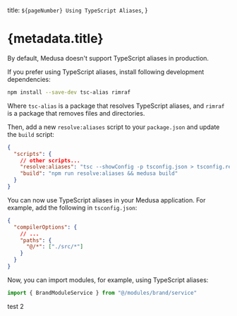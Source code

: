   title: `${pageNumber} Using TypeScript Aliases`,
}

# {metadata.title}

By default, Medusa doesn't support TypeScript aliases in production.

If you prefer using TypeScript aliases, install following development dependencies:

```bash npm2yarn
npm install --save-dev tsc-alias rimraf
```

Where `tsc-alias` is a package that resolves TypeScript aliases, and `rimraf` is a package that removes files and directories.

Then, add a new `resolve:aliases` script to your `package.json` and update the `build` script:

```json title="package.json"
{
  "scripts": {
    // other scripts...
    "resolve:aliases": "tsc --showConfig -p tsconfig.json > tsconfig.resolved.json && tsc-alias -p tsconfig.resolved.json && rimraf tsconfig.resolved.json",
    "build": "npm run resolve:aliases && medusa build"
  }
}
```

You can now use TypeScript aliases in your Medusa application. For example, add the following in `tsconfig.json`:

```json title="tsconfig.json"
{
  "compilerOptions": {
    // ...
    "paths": {
      "@/*": ["./src/*"]
    }
  }
}
```

Now, you can import modules, for example, using TypeScript aliases:

```ts
import { BrandModuleService } from "@/modules/brand/service"
```

test 2
